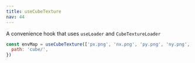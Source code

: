 ```yaml
---
title: useCubeTexture
nav: 44
---
```


A convenience hook that uses `useLoader` and `CubeTextureLoader`

```jsx
const envMap = useCubeTexture(['px.png', 'nx.png', 'py.png', 'ny.png', 'pz.png', 'nz.png'], {
  path: 'cube/',
})
```

<StoryBook lib="drei" id="loaders-cubetexture" />

